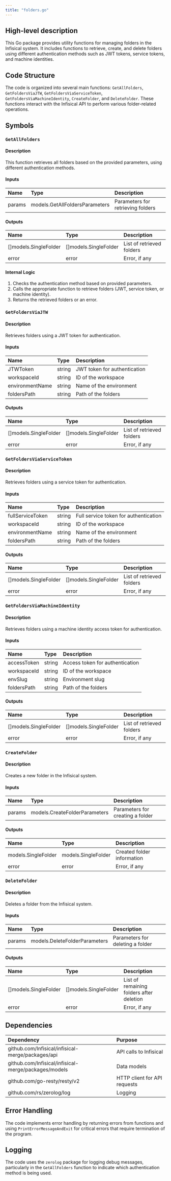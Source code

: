 ```yaml
---
title: "folders.go"
---
```


## High-level description
This Go package provides utility functions for managing folders in the Infisical system. It includes functions to retrieve, create, and delete folders using different authentication methods such as JWT tokens, service tokens, and machine identities.

## Code Structure
The code is organized into several main functions: `GetAllFolders`, `GetFoldersViaJTW`, `GetFoldersViaServiceToken`, `GetFoldersViaMachineIdentity`, `CreateFolder`, and `DeleteFolder`. These functions interact with the Infisical API to perform various folder-related operations.

## Symbols

### `GetAllFolders`
#### Description
This function retrieves all folders based on the provided parameters, using different authentication methods.

#### Inputs
| Name | Type | Description |
|:-----|:-----|:------------|
| params | models.GetAllFoldersParameters | Parameters for retrieving folders |

#### Outputs
| Name | Type | Description |
|:-----|:-----|:------------|
| []models.SingleFolder | []models.SingleFolder | List of retrieved folders |
| error | error | Error, if any |

#### Internal Logic
1. Checks the authentication method based on provided parameters.
2. Calls the appropriate function to retrieve folders (JWT, service token, or machine identity).
3. Returns the retrieved folders or an error.

### `GetFoldersViaJTW`
#### Description
Retrieves folders using a JWT token for authentication.

#### Inputs
| Name | Type | Description |
|:-----|:-----|:------------|
| JTWToken | string | JWT token for authentication |
| workspaceId | string | ID of the workspace |
| environmentName | string | Name of the environment |
| foldersPath | string | Path of the folders |

#### Outputs
| Name | Type | Description |
|:-----|:-----|:------------|
| []models.SingleFolder | []models.SingleFolder | List of retrieved folders |
| error | error | Error, if any |

### `GetFoldersViaServiceToken`
#### Description
Retrieves folders using a service token for authentication.

#### Inputs
| Name | Type | Description |
|:-----|:-----|:------------|
| fullServiceToken | string | Full service token for authentication |
| workspaceId | string | ID of the workspace |
| environmentName | string | Name of the environment |
| foldersPath | string | Path of the folders |

#### Outputs
| Name | Type | Description |
|:-----|:-----|:------------|
| []models.SingleFolder | []models.SingleFolder | List of retrieved folders |
| error | error | Error, if any |

### `GetFoldersViaMachineIdentity`
#### Description
Retrieves folders using a machine identity access token for authentication.

#### Inputs
| Name | Type | Description |
|:-----|:-----|:------------|
| accessToken | string | Access token for authentication |
| workspaceId | string | ID of the workspace |
| envSlug | string | Environment slug |
| foldersPath | string | Path of the folders |

#### Outputs
| Name | Type | Description |
|:-----|:-----|:------------|
| []models.SingleFolder | []models.SingleFolder | List of retrieved folders |
| error | error | Error, if any |

### `CreateFolder`
#### Description
Creates a new folder in the Infisical system.

#### Inputs
| Name | Type | Description |
|:-----|:-----|:------------|
| params | models.CreateFolderParameters | Parameters for creating a folder |

#### Outputs
| Name | Type | Description |
|:-----|:-----|:------------|
| models.SingleFolder | models.SingleFolder | Created folder information |
| error | error | Error, if any |

### `DeleteFolder`
#### Description
Deletes a folder from the Infisical system.

#### Inputs
| Name | Type | Description |
|:-----|:-----|:------------|
| params | models.DeleteFolderParameters | Parameters for deleting a folder |

#### Outputs
| Name | Type | Description |
|:-----|:-----|:------------|
| []models.SingleFolder | []models.SingleFolder | List of remaining folders after deletion |
| error | error | Error, if any |

## Dependencies
| Dependency | Purpose |
|:-----------|:--------|
| github.com/Infisical/infisical-merge/packages/api | API calls to Infisical |
| github.com/Infisical/infisical-merge/packages/models | Data models |
| github.com/go-resty/resty/v2 | HTTP client for API requests |
| github.com/rs/zerolog/log | Logging |

## Error Handling
The code implements error handling by returning errors from functions and using `PrintErrorMessageAndExit` for critical errors that require termination of the program.

## Logging
The code uses the `zerolog` package for logging debug messages, particularly in the `GetAllFolders` function to indicate which authentication method is being used.